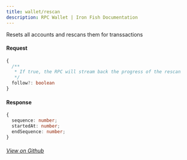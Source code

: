 ```yaml
---
title: wallet/rescan
description: RPC Wallet | Iron Fish Documentation
---
```


Resets all accounts and rescans them for transsactions

#### Request

```ts
{
  /**
   * If true, the RPC will stream back the progress of the rescan
   */
  follow?: boolean
}
```

#### Response

```ts
{
  sequence: number;
  startedAt: number;
  endSequence: number;
}
```

###### [View on Github](https://github.com/iron-fish/ironfish/blob/master/ironfish/src/rpc/routes/wallet/rescan.ts)

